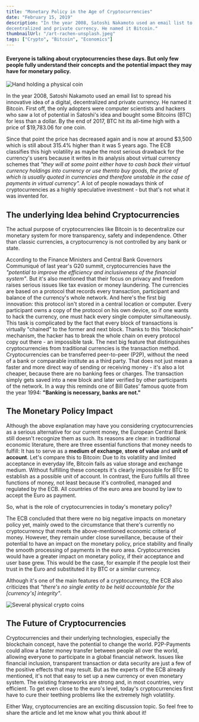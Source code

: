 ```yaml
---
title: "Monetary Policy in the Age of Cryptocurrencies"
date: "February 15, 2019"
description: "In the year 2008, Satoshi Nakamoto used an email list to spread his innovative idea of a digital,
decentralized and private currency. He named it Bitcoin."
thumbnailUrl: "/art-rachen-unsplash.jpeg"
tags: ["Crypto", "Bitcoin", "Economics"]
---
```


#### Everyone is talking about cryptocurrencies these days. But only few people fully understand their concepts and the potential impact they may have for monetary policy.

![Hand holding a physical coin](https://images.unsplash.com/photo-1634704784915-aacf363b021f?ixlib=rb-1.2.1&raw_url=true&q=80&fm=jpg&crop=entropy&cs=tinysrgb&ixid=MnwxMjA3fDB8MHxwaG90by1wYWdlfHx8fGVufDB8fHx8&auto=format&fit=crop&w=2070)

In the year 2008, Satoshi Nakamoto used an email list to spread his innovative idea of a digital,
decentralized and private currency. He named it Bitcoin. First off, the only adopters were computer scientists
and hackers who saw a lot of potential in Satoshi's idea and bought some Bitcoins (BTC) for less than a dollar.
By the end of 2017, BTC hit its all-time high with a price of $19,783.06 for one coin.

Since that point the price has decreased again and is now at around $3,500 which is still about 315.4% higher
than it was 5 years ago. The ECB classifies this high volatility as maybe the most serious drawback for
the currency's users because it writes in its analysis about virtual currency schemes that
_"they will at some point either have to cash back their virtual currency holdings into currency or use themto buy goods, the price of which is usually quoted in currencies and therefore unstable in the case of payments in virtual currency"._
A lot of people nowadays think of cryptocurrencies as a highly speculative investment - but that's not
what it was invented for.

## The underlying Idea behind Cryptocurrencies

The actual purpose of cryptocurrencies like Bitcoin is to decentralize our monetary system for
more transparency, safety and independence. Other than classic currencies, a cryptocurrency is not
controlled by any bank or state.

According to the Finance Ministers and Central Bank Governors Communiqué of last year's G20 summit,
cryptocurrencies have the _"potential to improve the efficiency and inclusiveness of the financial system"_.
But it's also mentioned that their focus on privacy and freedom raises serious issues like tax evasion or
money laundering.
The currencies are based on a protocol that records every transaction, participant and balance of the
currency's whole network. And here's the first big innovation: this protocol isn't stored in a central
location or computer. Every participant owns a copy of the protocol on his own device, so if one wants to
hack the currency, one must hack every single computer simultaneously.
This task is complicated by the fact that every block of transactions is virtually "chained" to the former
and next block. Thanks to this _"blockchain"_ mechanism, the hacker has to break the whole chain on every
protocol copy out there - an impossible task.
The next big feature that distinguishes cryptocurrencies from traditional currencies is the transaction method.
Cryptocurrencies can be transferred peer-to-peer (P2P), without the need of a bank or comparable institute
as a third party. That does not just mean a faster and more direct way of sending or receiving money - it's
also a lot cheaper, because there are no banking fees or charges.
The transaction simply gets saved into a new block and later verified by other participants of the network.
In a way this reminds one of Bill Gates' famous quote from the year 1994:
**"Banking is necessary, banks are not."**

## The Monetary Policy Impact

Although the above explanation may have you considering cryptocurrencies as a serious alternative for our
current money, the European Central Bank still doesn't recognize them as such.
Its reasons are clear: in traditional economic literature, there are three essential functions that money
needs to fulfill: It has to serve as a **medium of exchange**, **store of value** and **unit of account**.
Let's compare this to Bitcoin: Due to its volatility and limited acceptance in everyday life,
Bitcoin fails as value storage and exchange medium. Without fulfilling these concepts it's clearly impossible
for BTC to establish as a possible unit of account.
In contrast, the Euro fulfills all three functions of money, not least because it's controlled, managed and
regulated by the ECB. All countries of the euro area are bound by law to accept the Euro as payment.

So, what is the role of cryptocurrencies in today's monetary policy?

The ECB concluded that there were no big negative impacts on monetary policy yet, mainly owed to the
circumstance that there's currently no cryptocurrency that meets the above-mentioned economic criteria of money.
However, they remain under close surveillance, because of their potential to have an impact on the
monetary policy, price stability and finally the smooth processing of payments in the euro area.
Cryptocurrencies would have a greater impact on monetary policy, if their acceptance and user base grew.
This would be the case, for example if the people lost their trust in the Euro and substituted it by BTC or
a similar currency.

Although it's one of the main features of a cryptocurrency, the ECB also criticizes that
_"there's no single entity to be held accountable for the \[currency's\] integrity"_.

![Several physical crypto coins](https://images.unsplash.com/photo-1628238289656-6457bb6e6d76?ixlib=rb-1.2.1&raw_url=true&q=80&fm=jpg&crop=entropy&cs=tinysrgb&ixid=MnwxMjA3fDB8MHxwaG90by1wYWdlfHx8fGVufDB8fHx8&auto=format&fit=crop&w=2072)

## The Future of Cryptocurrencies

Cryptocurrencies and their underlying technologies, especially the blockchain concept, have the potential
to change the world. P2P-Payments could allow a faster money transfer between people all over the world,
allowing everyone to participate in a global financial network. Issues like financial inclusion,
transparent transaction or data security are just a few of the positive effects that may result.
But as the experts of the ECB already mentioned, it's not that easy to set up a new currency or even
monetary system. The existing frameworks are strong and, in most countries, very efficient.
To get even close to the euro's level, today's cryptocurrencies first have to cure their teething problems
like the extremely high volatility.

Either Way, cryptocurrencies are an exciting discussion topic.
So feel free to share the article and let me know what you think about it!
